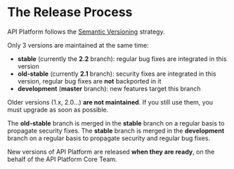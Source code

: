 # The Release Process

API Platform follows the [Semantic Versioning](https://semver.org) strategy.

Only 3 versions are maintained at the same time:

- **stable** (currently the **2.2** branch): regular bug fixes are integrated in this version
- **old-stable** (currently **2.1** branch): security fixes are integrated in this version, regular bug fixes are **not** backported in it
- **development** (**master** branch): new features target this branch

Older versions (1.x, 2.0...) **are not maintained**. If you still use them, you must upgrade as soon as possible.

The **old-stable** branch is merged in the **stable** branch on a regular basis to propagate security fixes.
The **stable** branch is merged in the **development** branch on a regular basis to propagate security and regular bug fixes.

New versions of API Platform are released **when they are ready**, on the behalf of the API Platform Core Team.
